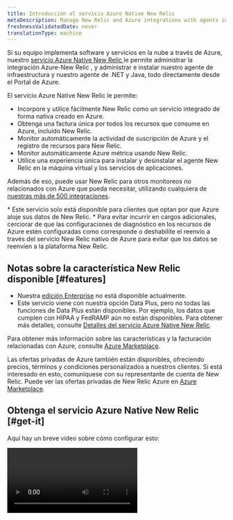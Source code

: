 ```yaml
---
title: Introducción al servicio Azure Native New Relic
metaDescription: Manage New Relic and Azure integrations with agents installed directly through the Azure Portal
freshnessValidatedDate: never
translationType: machine
---
```


Si su equipo implementa software y servicios en la nube a través de Azure, nuestro [servicio Azure Native New Relic ](https://azuremarketplace.microsoft.com/en-us/marketplace/apps/newrelicinc1635200720692.newrelic_liftr_payg)le permite administrar la integración Azure-New Relic , y administrar e instalar nuestro agente de infraestructura y nuestro agente <InlinePopover type="apm" />de .NET y Java, todo directamente desde el Portal de Azure.

El servicio Azure Native New Relic le permite:

* Incorpore y utilice fácilmente New Relic como un servicio integrado de forma nativa creado en Azure.
* Obtenga una factura única por todos los recursos que consume en Azure, incluido New Relic.
* Monitor automáticamente la actividad de suscripción de Azure y el registro de recursos para New Relic.
* Monitor automáticamente Azure métrica usando New Relic.
* Utilice una experiencia única para instalar y desinstalar el agente New Relic en la máquina virtual y los servicios de aplicaciones.

Además de eso, puede usar New Relic para otros monitoreos no relacionados con Azure que pueda necesitar, utilizando cualquiera de [nuestras más de 500 integraciones](https://newrelic.com/instant-observability).

<Callout variant="important">
  * Este servicio solo está disponible para clientes que optan por que Azure aloje sus datos de New Relic.
  * Para evitar incurrir en cargos adicionales, cerciorar de que las configuraciones de diagnóstico en los recursos de Azure estén configuradas como corresponde o deshabilite el reenvío a través del servicio New Relic nativo de Azure para evitar que los datos se reenvíen a la plataforma New Relic.
</Callout>

## Notas sobre la característica New Relic disponible [#features]

* Nuestra [edición Enterprise](https://newrelic.com/pricing) no está disponible actualmente.
* Este servicio viene con nuestra opción Data Plus, pero no todas las funciones de Data Plus están disponibles. Por ejemplo, los datos que cumplen con HIPAA y FedRAMP aún no están disponibles. Para obtener más detalles, consulte [Detalles del servicio Azure Native New Relic](/docs/accounts/accounts-billing/new-relic-one-pricing-billing/data-ingest-billing/#azure-native-data-plus).

Para obtener más información sobre las características y la facturación relacionadas con Azure, consulte [Azure Marketplace](https://azuremarketplace.microsoft.com/en-us/marketplace/apps/newrelicinc1635200720692.newrelic_liftr_payg).

Las ofertas privadas de Azure también están disponibles, ofreciendo precios, términos y condiciones personalizados a nuestros clientes. Si está interesado en esto, comuníquese con su representante de cuenta de New Relic. Puede ver las ofertas privadas de New Relic Azure en [Azure Marketplace](https://azuremarketplace.microsoft.com/en-us/marketplace/apps/newrelicinc-privateoffers.nr-privateoffers1?tab=Overview).

## Obtenga el servicio Azure Native New Relic [#get-it]

Aquí hay un breve vídeo sobre cómo configurar esto:

<Video id="48LHdqOMAsQ" type="youtube" />

Para obtener documentos detallados, consulte el [sitio de documentos de Microsoft Azure](https://learn.microsoft.com/en-us/azure/partner-solutions/new-relic/new-relic-overview). Aquí hay un breve resumen de cómo configurar este servicio:

1. En Azure Marketplace, suscríbase al servicio Azure Native New Relic.
2. En su Portal de Azure, cree un recurso New Relic.
3. Seleccione <DNT>**Create a New Relic resource**</DNT> para crear una nueva cuenta de New Relic, o puede <DNT>**Link an existing New Relic resource**</DNT> vincularla a un recurso existente.
4. Completa el símbolo que aparece y selecciona <DNT>**Review + create**</DNT>.
5. Configura cómo tu servicio reporta métricamente e inicia sesión en la pestaña <DNT>**Resource configuration**</DNT> .
6. Vaya a <DNT>**App services**</DNT> para habilitar nuestro <InlinePopover type="apm" />agente. Vaya a <DNT>**Virtual machines**</DNT> para habilitar nuestro agente de infraestructura.
7. Verifique que New Relic esté recibiendo datos en la pestaña <DNT>**Monitored resources**</DNT> del Portal de Azure. Los recursos con una marca de verificación verde envían datos a New Relic.

Para obtener detalles sobre la configuración, consulte el [sitio de documentos de Microsoft Azure.](https://learn.microsoft.com/en-us/azure/partner-solutions/new-relic/new-relic-overview)

<img title="monitor-resources" alt="An image showing the monitor resources tab of azure" src="/images/monitored-resources.webp" />

<figcaption>
  La pestaña <DNT>**Monitored resources**</DNT> en el Portal de Azure muestra todos sus recursos y su estado de informes métricos y log .
</figcaption>

## Log en New Relic [#login-newrelic]

Una vez que haya creado su recurso New Relic y haya verificado que Azure le está enviando datos, puede ingresar a New Relic.

Para log en New Relic:

1. En la página de Azure <DNT>**Overview**</DNT> para el nuevo recurso, haga clic en <DNT>**Login to New Relic account**</DNT>.
2. Deberá crear una nueva contraseña. Para hacer esto, haga clic en <DNT>**Forgot your password**</DNT>.
3. Ingrese su dirección de correo electrónico. Debe ser el mismo que usas para tu cuenta de Azure.

## Próximos pasos en New Relic [#view-newrelic]

Una vez que estés en New Relic, aquí tienes algunas ideas sobre qué hacer a continuación:

* [Ver tus datos de APM](/docs/apm/apm-ui-pages/monitoring/apm-summary-page-view-transaction-apdex-usage-data)
* [Ver los datos de su infraestructura](/docs/infrastructure/infrastructure-ui-pages/infra-hosts-ui-page)
* [Ver tu registro](/docs/logs/ui-data/use-logs-ui)
* [Configurar alertas](/docs/alerts-applied-intelligence/new-relic-alerts/get-started/your-first-nrql-condition)
* [Agregue más integración New Relic ](https://newrelic.com/instant-observability).

## Detalles de precios [#pricing]

Para obtener detalles sobre precios y otras explicaciones de características, consulte [Azure Marketplace](https://azuremarketplace.microsoft.com/en-us/marketplace/apps/newrelicinc1635200720692.newrelic_liftr_payg).

## Detalles de integración [#tech-details]

Este servicio se basa en [nuestro monitoreo de integración de Azure](/docs/infrastructure/microsoft-azure-integrations/azure-integrations-list/azure-monitor).

## Nota sobre el centro de datos [#datacenters]

El servicio Azure Native New Relic almacena sus datos directamente en el centro de datos Azure de Microsoft. Actualmente, el servicio Azure Native almacena todos los datos en la región este de EE. UU. de Azure.

El servicio de patrones de registros de New Relic opera únicamente en Amazon Web Services. Al utilizar los patrones de New Relic Logs, usted acepta que New Relic pueda mover sus datos y procesarlos en Amazon Web Services. Esto se aplica ya sea que almacene sus datos en el centro de datos Azure de New Relic o en nuestro centro de datos de Amazon Web Services.